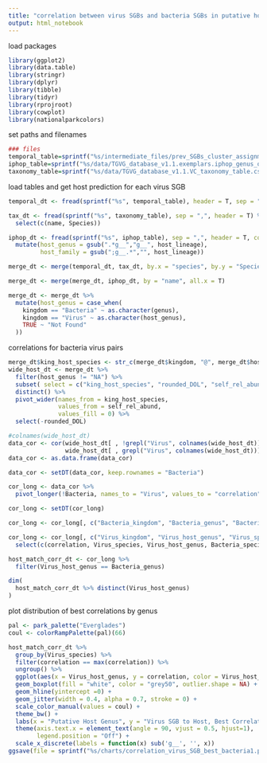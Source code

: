```yaml
---
title: "correlation between virus SGBs and bacteria SGBs in putative host genus"
output: html_notebook
---
```


load packages
```r
library(ggplot2)
library(data.table)
library(stringr)
library(dplyr)
library(tibble)
library(tidyr)
library(rprojroot)
library(cowplot)
library(nationalparkcolors)

```

set paths and filenames
```r
### files
temporal_table=sprintf("%s/intermediate_files/prev_SGBs_cluster_assignments_long_abundance.tsv", find_rstudio_root_file())
iphop_table=sprintf("%s/data/TGVG_database_v1.1.exemplars.iphop_genus_outputs1.filt.csv", find_rstudio_root_file())
taxonomy_table=sprintf("%s/data/TGVG_database_v1.1.VC_taxonomy_table.csv", find_rstudio_root_file())
```

load tables and get host prediction for each virus SGB
```r
temporal_dt <- fread(sprintf("%s", temporal_table), header = T, sep = "\t")

tax_dt <- fread(sprintf("%s", taxonomy_table), sep = ",", header = T) %>%
  select(c(name, Species))

iphop_dt <- fread(sprintf("%s", iphop_table), sep = ",", header = T, col.names = c("name", "AAI", "host_lineage", "confidence", "methods")) %>%
  mutate(host_genus = gsub(".*g__","g__", host_lineage),
         host_family = gsub(";g__.*","", host_lineage))

merge_dt <- merge(temporal_dt, tax_dt, by.x = "species", by.y = "Species", all.x = T)

merge_dt <- merge(merge_dt, iphop_dt, by = "name", all.x = T)

merge_dt <- merge_dt %>%
  mutate(host_genus = case_when(
    kingdom == "Bacteria" ~ as.character(genus),
    kingdom == "Virus" ~ as.character(host_genus),
    TRUE ~ "Not Found"
  ))
```

correlations for bacteria virus pairs
```r
merge_dt$king_host_species <- str_c(merge_dt$kingdom, "@", merge_dt$host_genus, "@",merge_dt$species)
wide_host_dt <- merge_dt %>%
  filter(host_genus != "NA") %>%
  subset( select = c("king_host_species", "rounded_DOL", "self_rel_abund")) %>%
  distinct() %>%
  pivot_wider(names_from = king_host_species, 
              values_from = self_rel_abund, 
              values_fill = 0) %>%
  select(-rounded_DOL)

#colnames(wide_host_dt)
data_cor <- cor(wide_host_dt[ , !grepl("Virus", colnames(wide_host_dt))],  # Calculate correlations
                wide_host_dt[ , grepl("Virus", colnames(wide_host_dt))])
data_cor <- as.data.frame(data_cor)

data_cor <- setDT(data_cor, keep.rownames = "Bacteria")

cor_long <- data_cor %>%
  pivot_longer(!Bacteria, names_to = "Virus", values_to = "correlation")

cor_long <- setDT(cor_long)

cor_long <- cor_long[, c("Bacteria_kingdom", "Bacteria_genus", "Bacteria_species") := tstrsplit(Bacteria, "@", fixed=TRUE)]

cor_long <- cor_long[, c("Virus_kingdom", "Virus_host_genus", "Virus_species") := tstrsplit(Virus, "@", fixed=TRUE)] %>%
  select(c(correlation, Virus_species, Virus_host_genus, Bacteria_species, Bacteria_genus))

host_match_corr_dt <- cor_long %>%
  filter(Virus_host_genus == Bacteria_genus)

dim(
  host_match_corr_dt %>% distinct(Virus_host_genus)
)
```

plot distribution of best correlations by genus
```r
pal <- park_palette("Everglades")
coul <- colorRampPalette(pal)(66)

host_match_corr_dt %>%
  group_by(Virus_species) %>%
  filter(correlation == max(correlation)) %>%
  ungroup() %>%
  ggplot(aes(x = Virus_host_genus, y = correlation, color = Virus_host_genus)) +
  geom_boxplot(fill = "white", color = "grey50", outlier.shape = NA) +
  geom_hline(yintercept =0) +
  geom_jitter(width = 0.4, alpha = 0.7, stroke = 0) +
  scale_color_manual(values = coul) +
  theme_bw() + 
  labs(x = "Putative Host Genus", y = "Virus SGB to Host, Best Correlation") +
  theme(axis.text.x = element_text(angle = 90, vjust = 0.5, hjust=1),
        legend.position = "Off") +
  scale_x_discrete(labels = function(x) sub('g__', '', x))
ggsave(file = sprintf("%s/charts/correlation_virus_SGB_best_bacteria1.pdf", find_rstudio_root_file()), width = 8, height = 4)

```













